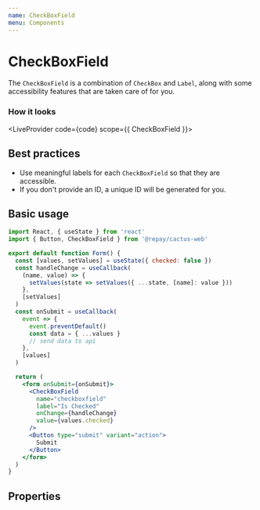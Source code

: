 ```yaml
---
name: CheckBoxField
menu: Components
---
```



# CheckBoxField

The `CheckBoxField` is a combination of `CheckBox` and `Label`, along with some accessibility features that are taken care of for you.

### How it looks


<LiveProvider code={code} scope={{ CheckBoxField }}>
  <LiveEditor />
  <LiveError />
  <LivePreview />
</LiveProvider>

## Best practices

- Use meaningful labels for each `CheckBoxField` so that they are accessible.
- If you don't provide an ID, a unique ID will be generated for you.

## Basic usage

```jsx
import React, { useState } from 'react'
import { Button, CheckBoxField } from '@repay/cactus-web'

export default function Form() {
  const [values, setValues] = useState({ checked: false })
  const handleChange = useCallback(
    (name, value) => {
      setValues(state => setValues({ ...state, [name]: value }))
    },
    [setValues]
  )
  const onSubmit = useCallback(
    event => {
      event.preventDefault()
      const data = { ...values }
      // send data to api
    },
    [values]
  )

  return (
    <form onSubmit={onSubmit}>
      <CheckBoxField
        name="checkboxfield"
        label="Is Checked"
        onChange={handleChange}
        value={values.checked}
      />
      <Button type="submit" variant="action">
        Submit
      </Button>
    </form>
  )
}
```

## Properties

<PropsTable of={CheckBoxField} />
